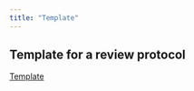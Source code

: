 ```yaml
---
title: "Template"
---
```


## Template for a review protocol
[Template](documents/template_for_review_protocol.docx)

